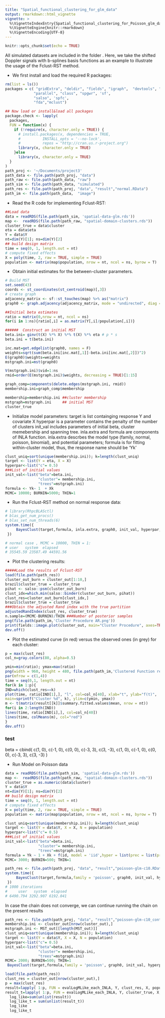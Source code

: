 ```yaml
---
title: "Spatial_functional_clustering_for_glm_data"
output: rmarkdown::html_vignette
vignette: >
  %\VignetteIndexEntry{Spatial_functional_clustering_for_Poisson_glm_data}
  %\VignetteEngine{knitr::rmarkdown}
  %\VignetteEncoding{UTF-8}
---
```


```r
knitr::opts_chunk$set(echo = TRUE)
```

All simulated datasets are included in the folder \textcolor{red}{Sim-Data}. Here, we take the shifted Doppler signals with b-splines basis functions as an example to illustrate the usage of the Fclust-RST method. 

- We first install and load the required R packages:
```r
rm(list = ls())
packages = c( "gridExtra", "deldir", "fields", "igraph",  "devtools", "ggplot2", "Matrix.utils", "grid", 
             "parallel", "class", "spgwr", 'sf',
             "salso", 'spfc',
             "fda","mclust")

## Now load or install&load all packages
package.check <- lapply(
  packages,
  FUN = function(x) {
    if (!require(x, character.only = TRUE)) {
      # install.packages(x, dependencies = TRUE, 
      #          INSTALL_opts = '--no-lock', 
      #          repos = "http://cran.us.r-project.org")
      library(x, character.only = TRUE)
    }else
      library(x, character.only = TRUE)
  }
)
path_proj <- '~/Documents/project3'
path_data <- file.path(path_proj, "data")
path_raw <- file.path(path_data, "raw")
path_sim <- file.path(path_data, "simulated")
path_res <- file.path(path_proj, "data", "result","normal.RData")
path_im <- file.path(path_data,  "image")
```

- Read the R code for implementing Fclust-RST:


```r
##Load data
data = readRDS(file.path(path_sim, 'spatial-data-glm.rds'))
map <-  readRDS(file.path(path_raw, "spatial-domain-clusters.rds"))
cluster_true = data$cluster
eta = data$eta
Y = data$Y
nt=dim(Y)[1]; ns=dim(Y)[2]  
## build design matrix
time = seq(0, 1, length.out = nt)
# compute fixed effects
X = poly(time, 2, raw = TRUE, simple = TRUE)
population <- matrix(map$population, nrow = nt, ncol = ns, byrow = T)
```

- Obtain initial estimates for the between-cluster parameters. 
   \begin{itemize}
     \item  The hyperparameter $\mathcal{G}$ is fixed to be the true graph $\mathcal{G}_0$ used for generating the cluster-wise constant Doppler signals.      \item  The initial values of wavelet coefficients, $\{\hat{\boldsymbol{\beta}}(\mathbf{s})\}$, are obtained by using the least-square estimates for each location $\mathbf{s}$. 
     \item  For each edge of $\mathcal{G}$ connecting $\mathbf{s}$ and $\mathbf{s}^{\prime}$, the Euclidean distance of $\hat{\boldsymbol{\beta}}(\mathbf{s})$ and $\hat{\boldsymbol{\beta}}(\mathbf{s}^{\prime})$ is used as its edge weight. Then, the initial minimum spanning tree (MST), $\mathcal{T}^{(0)}$, is obtained based on $\mathcal{G}$ and its assigned edge weights. 
     \item  By removing $(k_p^{(0)}-1)$ edges of $\mathcal{T}^{(0)}$, we obtain $k_p^{(0)}$ initial clusters. 
  \end{itemize}
```r
# Build MST 
set.seed(43)
coords <- st_coordinates(st_centroid(map)[,3])
# create graph
adjacency_matrix <- sf::st_touches(map) %>% as("matrix")
graph0 <- graph.adjacency(adjacency_matrix, mode = "undirected", diag = FALSE)

##Initial beta estimates
ratio = matrix(0,nrow = nt, ncol = ns)
for(i in 1:ns){ratio[,i] = as.matrix(Y[,i]/population[,i])}

######  Construct an initial MST
beta.ini= ginv(t(X) %*% X) %*% t(X) %*% eta # p * s
beta.ini = t(beta.ini) 

inc.mat=get.edgelist(graph0, names = F)
weights=sqrt(sum(beta.ini[inc.mat[,1]]-beta.ini[inc.mat[,2]])^2)
E(graph0)$weights=weights
mstgraph.ini=mst(graph0)

V(mstgraph.ini)$vid=1:ns
rmid=order(E(mstgraph.ini)$weights, decreasing = TRUE)[1:15]

graph_comp=components(delete.edges(mstgraph.ini, rmid))
membership.ini=graph_comp$membership

membership=membership.ini ##cluster membership
mstgraph=mstgraph.ini     ## initial MST
cluster_true 
```
- Initialize model parameters:
 target is list containging response Y and covariate X
 hyperpar is a parameter contains the penalty of the number of clusters
 init_val includes parameters of initial beta, cluster memebership and spanning tree.
 inla.extra and formula are components of INLA function. inla.extra descrbes the model type (family, normal, poisson, binomial), and potential parameters; 
 formula is for fitting within-cluster model, thus, the response name should be 'Yk'
```r
clust_uniq=sort(unique(membership.ini)); k=length(clust_uniq)
target <- list(Y = eta, X = X)
hyperpar<-list("c"= 0.5)
###List of initial values
init_val<-list("beta"=beta.ini, 
               "cluster"= membership.ini, 
               "trees"=mstgraph.ini)
formula <- Yk~ 1  + Xk
MCMC= 10000; BURNIN=5000; THIN=1
```
- Run the Fclust-RST method on normal response data:
```r
# library(RhpcBLASctl)
# blas_get_num_procs()
# blas_set_num_threads(6)
system.time({
     BayesClust(target,formula, inla.extra, graph0, init_val, hyperpar, MCMC, BURNIN, THIN, path_res, seed = 1234)
 })

# normal case , MCMC = 10000, THIN = 1:
# user   system  elapsed 
# 35545.59 23587.49 44591.56 
```

- Plot the clustering results:

```r

#####Load the results of Fclust-RST
load(file.path(path_res))
cluster_out_burn = cluster_out[1:10,]
brazil$cluster_true = cluster_true
pihat <- salso::psm(cluster_out_burn)
clust_idx=which.min(salso::binder(cluster_out_burn, pihat))
clust_res=cluster_out_burn[clust_idx,]
brazil$cluster_true = cluster_true
###Obtain the adjusted Rand index with the true partition
adjustedRandIndex(clust_res, cluster_true)
n.sample=(MCMC-BURNIN)/THIN ###Number of posterior samples
png(file.path(path_im,'Cluster Procedure AR.png'))
print(fields::image.plot(cluster_out, main="Cluster Procedure", axes=TRUE, xlab = 'Iterations', ylab = 'Memembership'))
dev.off()
```

- Plot the estimated curve (in red) versus the observed ones (in grey) for each cluster:

```r
p = max(clust_res)
col_n=gray.colors(80, alpha=0.5)

ymin=min(ratio); ymax=max(ratio)
png(width = 960, height = 480, file.path(path_im,'Clustered Function results AR.png'))
par(mfrow = c(1,4))
time = seq(0,1, length.out = nt)
for(k in 1:p){
IND=which(clust_res==k)
plot(time, ratio[IND[1],], "l", col=col_n[40], xlab="t", ylab="f(t)",
main=sprintf("Cluster %d", k), ylim=c(ymin, ymax))
m <- t(matrix(result[[k]]$summary.fitted.values$mean, nrow = nt))
for(i in 2:length(IND))
lines(time, ratio[IND[i],], col=col_n[40])
lines(time, colMeans(m), col="red")
}
dev.off()
```

### test
beta = cbind(
    c(1, 0), c(-1, 0), c(0, 0), c(-3, 3), c(3, -3),
    c(1, 0), c(-1, 0), c(0, 0), c(-3, 3), c(3, -3)
)

- Run Model on Poisson data

```r
data = readRDS(file.path(path_sim, 'spatial-data-glm.rds'))
map <-  readRDS(file.path(path_raw, "spatial-domain-clusters.rds"))
cluster_true = as.numeric(data$cluster)
Y = data$Y
nt=dim(Y)[1]; ns=dim(Y)[2]  
## build design matrix
time = seq(0, 1, length.out = nt)
# compute fixed effects
X = poly(time, 2, raw = TRUE, simple = TRUE)
population <- matrix(map$population, nrow = nt, ncol = ns, byrow = T)
```
```r
clust_uniq=sort(unique(membership.ini)); k=length(clust_uniq)
target <- list(Y = data$Y, X = X, N = population)
hyperpar<-list("c"= 0.5)
###List of initial values
init_val<-list("beta"=beta.ini, 
               "cluster"= membership.ini, 
               "trees"=mstgraph.ini)
formula = Yk ~ 1 + Xk + f(id, model = 'iid',hyper = list(prec = list(prior = "loggamma", param = c(0.1, 0.1))))
MCMC= 3000; BURNIN=500; THIN=1
```
```r
path_res <- file.path(path_proj, "data", "result","poisson-glm-c10.RData")
system.time({
     BayesClust(target,formula,family = 'poisson', graph0, init_val, hyperpar,correction = F,detailed = F, MCMC, BURNIN, THIN, path_res, seed = 1234)
 })
# 1000 iterations
#     user   system  elapsed 
# 6490.794 3292.907 6192.041 
```
In case the chain does not converge, we can continue running the chain on the present results
```r
path_res <- file.path(path_proj, "data", "result","poisson-glm-c10_continue.RData")
membership.ini <- cluster_out[nrow(cluster_out),]
mstgraph.ini <- MST_out[[length(MST_out)]]
clust_uniq=sort(unique(membership.ini)); k=length(clust_uniq)
target <- list(Y = data$Y, X = X, N = population)
hyperpar<-list("c"= 0.5)
init_val<-list("beta"=beta.ini, 
               "cluster"= membership.ini, 
               "trees"=mstgraph.ini)
MCMC= 2000; BURNIN=500; THIN=1 
 BayesClust(target,formula,family = 'poisson', graph0, init_val, hyperpar,correction = F,detailed = F, MCMC, BURNIN, THIN, path_res, seed = 12345)
```
```r
load(file.path(path_res))
clust_res = cluster_out[nrow(cluster_out),]
p = max(clust_res)
result=lapply( 1:p, FUN = evalLogMLike_each_INLA, Y, clust_res, X, population, family = "poisson",formula, correction = FALSE, detailed = F)
result_t=lapply( 1:p, FUN = evalLogMLike_each_INLA, Y, cluster_true, X, population, family = "poisson",formula, correction = FALSE, detailed = F)
  log_like=sum(unlist(result))
  log_like_t = sum(unlist(result_t))
  log_like
  log_like_t
```
